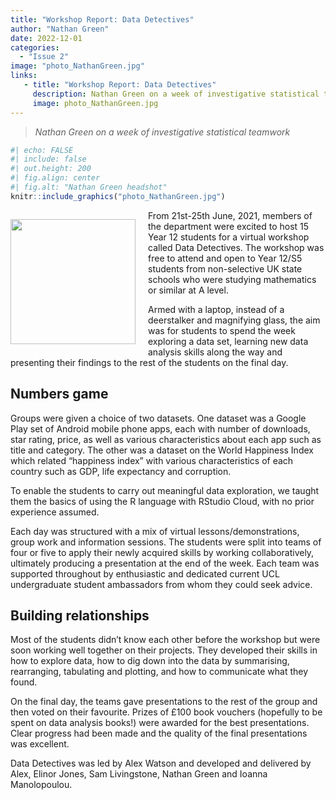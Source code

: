 ```yaml
---
title: "Workshop Report: Data Detectives"
author: "Nathan Green"
date: 2022-12-01
categories:
  - "Issue 2"
image: "photo_NathanGreen.jpg" 
links: 
   - title: "Workshop Report: Data Detectives"
     description: Nathan Green on a week of investigative statistical teamwork
     image: photo_NathanGreen.jpg
---
```


> *Nathan Green on a week of investigative statistical teamwork*

```r
#| echo: FALSE
#| include: false
#| out.height: 200
#| fig.align: center
#| fig.alt: "Nathan Green headshot"
knitr::include_graphics("photo_NathanGreen.jpg")
```

::: {style="float: left;margin-right: 20px;margin-top: -0px;margin-bottom:0px;"}
![](photo_NathanGreen.jpg){width="200px" height="200px"}
:::


From 21st-25th June, 2021, members of the department were excited to host 15 Year 12 students for a virtual workshop called Data Detectives. The workshop was free to attend and open to Year 12/S5 students from non-selective UK state schools who were studying mathematics or similar at A level. 

Armed with a laptop, instead of a deerstalker and magnifying glass, the aim was for students to spend the week exploring a data set, learning new data analysis skills along the way and presenting their findings to the rest of the students on the final day. 

## Numbers game

Groups were given a choice of two datasets. One dataset was a Google Play set of Android mobile phone apps, each with number of downloads, star rating, price, as well as various characteristics about each app such as title and category. The other was a dataset on the World Happiness Index which related “happiness index” with various characteristics of each country such as GDP, life expectancy and corruption.

To enable the students to carry out meaningful data exploration, we taught them the basics of using the R language with RStudio Cloud, with no prior experience assumed. 

Each day was structured with a mix of virtual lessons/demonstrations, group work and information sessions. The students were split into teams of four or five to apply their newly acquired skills by working collaboratively, ultimately producing a presentation at the end of the week. Each team was supported throughout by enthusiastic and dedicated current UCL undergraduate student ambassadors from whom they could seek advice. 

## Building relationships

Most of the students didn’t know each other before the workshop but were soon working well together on their projects. They developed their skills in how to explore data, how to dig down into the data by summarising, rearranging, tabulating and plotting, and how to communicate what they found.

On the final day, the teams gave presentations to the rest of the group and then voted on their favourite. Prizes of £100 book vouchers (hopefully to be spent on data analysis books!) were awarded for the best presentations. Clear progress had been made and the quality of the final presentations was excellent.

Data Detectives was led by Alex Watson and developed and delivered by Alex, Elinor Jones, Sam Livingstone, Nathan Green and Ioanna Manolopoulou. 
